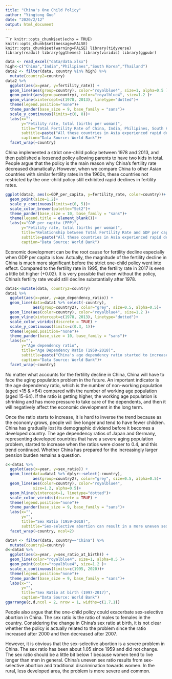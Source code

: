 ```yaml
---
title: "China's One Child Policy"
author: "Yingtong Guo"
date: "2020/2/12"
output: html_document
---
```


``````r
knitr::opts_chunk$set(echo = TRUE)
knitr::opts_chunk$set(message=FALSE)
knitr::opts_chunk$set(warning=FALSE)
library(tidyverse)
library(readxl)
library(ggthemes)
library(viridis)
library(ggpubr)
```

```r
data <- read_excel("data/data.xlsx")
high<-c("China","India","Philipines","South Korea","Thailand")
data2 <- filter(data, country %in% high) %>%
  mutate(country2=country)
data2 %>%
  ggplot(aes(x=year, y=fertility_rate)) +
  geom_line(aes(group=country), color="royalblue4", size=1, alpha=0.5 )+
  geom_point(aes(group=country), color="royalblue4", size=1.2 )+
  geom_vline(xintercept=c(1978, 2013), linetype="dotted")+
  theme(legend.position="none")+
  theme_pander(base_size = 9, base_family = "sans")+
  scale_y_continuous(limits=c(0, 8))+
  labs(x="",
       y="Fetility rate, total (births per woman)",
       title="Total Fertility Rate of China, India, Philipines, South Korea, and Thailand (1959-2017)",
       subtitle=paste("All these countries in Asia experienced rapid declines in fertility during economic development"),
       caption="Data Source: World Bank")+
  facet_wrap(~country)
```

China implemented a strict one-child policy between 1978 and 2013, and then published a loosened policy allowing parents to have two kids in total. People argue that the policy is the main reason why China's fertility rate decreased dramatically. However, when we compare China to other Asian countries with similar fertility rates in the 1960s, these countries not restricted by the one-child policy still exhibited rapid declines in fertility rates.

```r
ggplot(data2, aes(x=GDP_per_capita, y=fertility_rate, color=country))+
  geom_point(size=1.2)+
  scale_y_continuous(limits=c(0, 5))+
  scale_color_brewer(palette="Set2")+
  theme_pander(base_size = 10, base_family = "sans")+
  theme(legend.title = element_blank())+
  labs(x="GDP per capita (PPP)",
       y="Fetility rate, total (births per woman)",
       title="Relationship between Total Fertility Rate and GDP per capita (PPP) (1990-2017)",
       subtitle=paste("All these countries in Asia experienced rapid declines in total fertility rate until it reaches about 1.5"),
       caption="Data Source: World Bank")
```

Economic development can be the root cause for fertility decline especially when GDP per capita is low. Actually, the magnitude of the fertility decline in China is much more significant before the strict one-child policy went into effect. Compared to the fertility rate in 1995, the fertility rate in 2017 is even a little bit higher (+0.02). It is very possible that even without the policy, China's fertility rate would still decline substantially after 1978.

```r
data1<-mutate(data, country2=country)
data1 %>%
  ggplot(aes(x=year, y=age_dependency_ratio)) +
  geom_line(data=data1 %>% select(-country),
            aes(group=country2), color="grey", size=0.5, alpha=0.5)+
  geom_line(aes(color=country), color="royalblue4", size=1.2 )+
  geom_vline(xintercept=c(1978, 2013), linetype="dotted")+
  scale_color_viridis(discrete = TRUE) +
  scale_y_continuous(limits=c(0.3, 1))+
  theme(legend.position="none")+
  theme_pander(base_size = 10, base_family = "sans")+
  labs(x="",
       y="Age dependency ratio",
       title="Age Dependency Ratio (1959-2018)",
       subtitle=paste("China's age dependency ratio started to increase in 2011, and this trend is hard to inverse."),
       caption="Data Source: World Bank")+
  facet_wrap(~country)
```

No matter what accounts for the fertility decline in China, China will have to face the aging population problem in the future. An important indicator is the age dependency ratio, which is the number of non-working population (aged <15 & >64) compared with the number of working age population (aged 15-64). If the ratio is getting higher, the working age population is shrinking and has more pressure to take care of the dependents, and then it will negatively affect the economic development in the long term. 

Once the ratio starts to increase, it is hard to inverse the trend because as the economy grows, people will live longer and tend to have fewer children. China has gradually lost its demographic dividend before it becomes a developed country. The age dependency ratios of Japan and Germany, representing developed countries that have a severe aging population problem, started to increase when the ratios were closer to 0.4, and this trend continued. Whether China has prepared for the increasingly larger pension burden remains a question.

```r
c<-data1 %>%
  ggplot(aes(x=year, y=sex_ratio)) +
  geom_line(data=data1 %>% dplyr::select(-country),
            aes(group=country2), color="grey", size=0.5, alpha=0.5)+
  geom_line(aes(color=country), color="royalblue4", 
            size=1.2, alpha=0.5)+
  geom_hline(yintercept=1, linetype="dotted")+
  scale_color_viridis(discrete = TRUE) +
  theme(legend.position="none")+
  theme_pander(base_size = 9, base_family = "sans")+
  labs(x="",
       y="",
       title="Sex Ratio (1959-2018)",
       subtitle="Sex-selective abortion can result in a more uneven sex ratio")+
  facet_wrap(~country, ncol=2)

data4 <- filter(data, country=="China") %>%
  mutate(country2=country)
d<-data4 %>%
  ggplot(aes(x=year, y=sex_ratio_at_birth)) +
  geom_line(color="royalblue4", size=1, alpha=0.5 )+
  geom_point(color="royalblue4", size=1.2 )+
  scale_x_continuous(limits=c(1995, 2020))+
  theme(legend.position="none")+
  theme_pander(base_size = 9, base_family = "sans")+
  labs(x="",
       y="",
       title="Sex Ratio at birth (1997-2017)",
       caption="Data Source: World Bank")
ggarrange(c,d,ncol = 2, nrow = 1, widths=c(1.7,1))
```

People also argue that the one-child policy could exacerbate sex-selective abortion in China. The sex ratio is the ratio of males to females in the country. Considering the change in China's sex ratio at birth, it is not clear whether the policy is actually related to the problem since the ratio increased after 2000 and then decreased after 2007. 

However, it is obvious that the sex-selective abortion is a severe problem in China. The sex ratio has been about 1.05 since 1959 and did not change. The sex ratio should be a little bit below 1 because women tend to live longer than men in general. China's uneven sex ratio results from sex-selective abortion and traditional discrimination towards women. In the rural, less developed area, the problem is more severe and common.